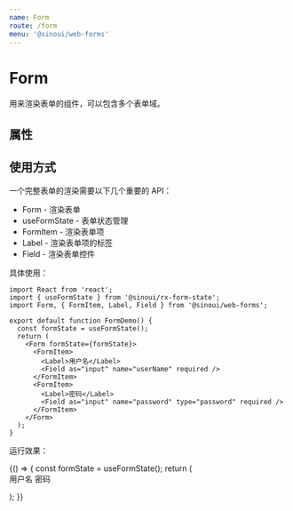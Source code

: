 ```yaml
---
name: Form
route: /form
menu: '@sinoui/web-forms'
---
```



# Form

用来渲染表单的组件，可以包含多个表单域。

## 属性

<Props of={Form} />

## 使用方式

一个完整表单的渲染需要以下几个重要的 API：

- Form - 渲染表单
- useFormState - 表单状态管理
- FormItem - 渲染表单项
- Label - 渲染表单项的标签
- Field - 渲染表单控件

具体使用：

```tsx
import React from 'react';
import { useFormState } from '@sinoui/rx-form-state';
import Form, { FormItem, Label, Field } from '@sinoui/web-forms';

export default function FormDemo() {
  const formState = useFormState();
  return (
    <Form formState={formState}>
      <FormItem>
        <Label>用户名</Label>
        <Field as="input" name="userName" required />
      </FormItem>
      <FormItem>
        <Label>密码</Label>
        <Field as="input" name="password" type="password" required />
      </FormItem>
    </Form>
  );
}
```

运行效果：

<Playground>
  {() => {
    const formState = useFormState();
    return (
      <Form formState={formState}>
        <FormItem>
          <Label>用户名</Label>
          <Field as="input" name="userName" required />
        </FormItem>
        <FormItem>
          <Label>密码</Label>
          <Field as="input" name="password" type="password" required />
        </FormItem>
      </Form>
    );
  }}
</Playground>
